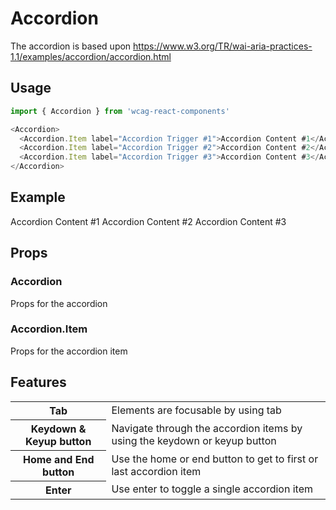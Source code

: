 
<Meta title="documentation/Accordion" />

# Accordion

The accordion is based upon https://www.w3.org/TR/wai-aria-practices-1.1/examples/accordion/accordion.html

## Usage

```javascript
import { Accordion } from 'wcag-react-components'
```

```javascript
<Accordion>
  <Accordion.Item label="Accordion Trigger #1">Accordion Content #1</Accordion.Item>
  <Accordion.Item label="Accordion Trigger #2">Accordion Content #2</Accordion.Item>
  <Accordion.Item label="Accordion Trigger #3">Accordion Content #3</Accordion.Item>
</Accordion>
```

## Example

<Canvas>
  <Accordion>
    <Accordion.Item label="Accordion Trigger #1">Accordion Content #1</Accordion.Item>
    <Accordion.Item label="Accordion Trigger #2">Accordion Content #2</Accordion.Item>
    <Accordion.Item label="Accordion Trigger #3">Accordion Content #3</Accordion.Item>
  </Accordion>
</Canvas>

## Props

### Accordion

Props for the accordion

<ArgsTable of={Accordion} />

### Accordion.Item

Props for the accordion item

<ArgsTable of={Accordion.Item} />

## Features

<table>
  <tbody>
    <tr>
      <th>Tab</th>
      <td>Elements are focusable by using tab</td>
    </tr>
    <tr>
      <th>Keydown & Keyup button</th>
      <td>Navigate through the accordion items by using the keydown or keyup button</td>
    </tr>
    <tr>
      <th>Home and End button</th>
      <td>Use the home or end button to get to first or last accordion item</td>
    </tr>
    <tr>
      <th>Enter</th>
      <td>Use enter to toggle a single accordion item</td>
    </tr>
  </tbody>
</table>
